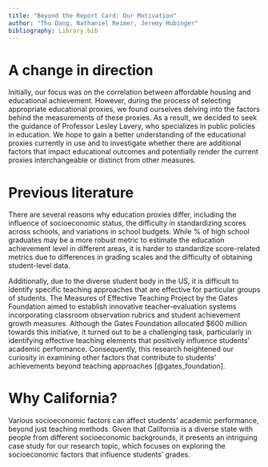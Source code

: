 ```yaml
---
title: "Beyond the Report Card: Our Motivation"
author: "Thu Dang, Nathaniel Reimer, Jeremy Hubinger"
bibliography: Library.bib
---
```


# A change in direction

Initially, our focus was on the correlation between affordable housing and educational achievement. However, during the process of selecting appropriate educational proxies, we found ourselves delving into the factors behind the measurements of these proxies. As a result, we decided to seek the guidance of Professor Lesley Lavery, who specializes in public policies in education. We hope to gain a better understanding of the educational proxies currently in use and to investigate whether there are additional factors that impact educational outcomes and potentially render the current proxies interchangeable or distinct from other measures.

# Previous literature

There are several reasons why education proxies differ, including the influence of socioeconomic status, the difficulty in standardizing scores across schools, and variations in school budgets. While % of high school graduates may be a more robust metric to estimate the education achievement level in different areas, it is harder to standardize score-related metrics due to differences in grading scales and the difficulty of obtaining student-level data.

Additionally, due to the diverse student body in the US, it is difficult to identify specific teaching approaches that are effective for particular groups of students. The Measures of Effective Teaching Project by the Gates Foundation aimed to establish innovative teacher-evaluation systems incorporating classroom observation rubrics and student achievement growth measures. Although the Gates Foundation allocated \$600 million towards this initiative, it turned out to be a challenging task, particularly in identifying effective teaching elements that positively influence students' academic performance. Consequently, this research heightened our curiosity in examining other factors that contribute to students' achievements beyond teaching approaches [@gates_foundation].

# Why California?

Various socioeconomic factors can affect students' academic performance, beyond just teaching methods. Given that California is a diverse state with people from different socioeconomic backgrounds, it presents an intriguing case study for our research topic, which focuses on exploring the socioeconomic factors that influence students' grades.

